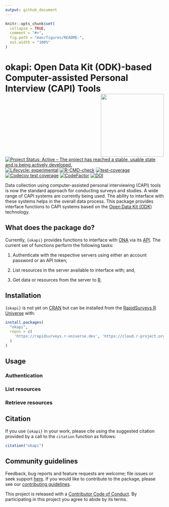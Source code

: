 ```yaml
---
output: github_document
---
```


<!-- README.md is generated from README.Rmd. Please edit that file -->

```r
knitr::opts_chunk$set(
  collapse = TRUE,
  comment = "#>",
  fig.path = "man/figures/README-",
  out.width = "100%"
)
```

# okapi: Open Data Kit (ODK)-based Computer-assisted Personal Interview (CAPI) Tools <img src="man/figures/logo.png" width="200" align="right" />

<!-- badges: start -->
[![Project Status: Active – The project has reached a stable, usable state and is being actively developed.](https://www.repostatus.org/badges/latest/active.svg)](https://www.repostatus.org/#active)
[![Lifecycle: experimental](https://img.shields.io/badge/lifecycle-experimental-orange.svg)](https://www.tidyverse.org/lifecycle/#experimental)
[![R-CMD-check](https://github.com/rapidsurveys/okapi/actions/workflows/R-CMD-check.yaml/badge.svg)](https://github.com/rapidsurveys/okapi/actions/workflows/R-CMD-check.yaml)
[![test-coverage](https://github.com/rapidsurveys/okapi/workflows/test-coverage/badge.svg)](https://github.com/rapidsurveys/okapi/actions)
[![Codecov test coverage](https://codecov.io/gh/rapidsurveys/okapi/branch/main/graph/badge.svg)](https://codecov.io/gh/rapidsurveys/okapi?branch=main)
[![CodeFactor](https://www.codefactor.io/repository/github/rapidsurveys/okapi/badge)](https://www.codefactor.io/repository/github/rapidsurveys/okapi)
[![DOI](https://zenodo.org/badge/206914853.svg)](https://zenodo.org/badge/latestdoi/206914853)
<!-- badges: end -->

Data collection using computer-assisted personal interviewing (CAPI) tools is now the standard approach for conducting surveys and studies. A wide range of CAPI systems are currently being used. The ability to interface with these systems helps in the overall data process. This package provides interface functions to CAPI systems based on the [Open Data Kit (ODK)](https://getodk.org) technology.

<!-- ## Motivation and development history

## The ODK ecosystem -->

## What does the package do?

Currently, `{okapi}` provides functions to interface with [ONA](https://getodk.org) via its [API](https://api.ona.io/static/docs/index.html). The current set of functions perform the following tasks:

1. Authenticate with the respective servers using either an account password or an API token;

2. List resources in the server available to interface with; and,

3. Get data or resources from the server to [R](https://cran.r-project.org).

## Installation

`{okapi}` is not yet on [CRAN](https://cran.r-project.org) but can be installed from the [RapidSurveys R Universe](https://rapidsurveys.r-universe.dev) with:

```r
install.packages(
  "okapi", 
  repos = c(
    'https://rapidsurveys.r-universe.dev', 'https://cloud.r-project.org'
  )
)
```

## Usage

### Authentication

### List resources

### Retrieve resources

## Citation

If you use `{okapi}` in your work, please cite using the suggested citation provided by a call to the `citation` function as follows:

```r
citation("okapi")
```

## Community guidelines

Feedback, bug reports and feature requests are welcome; file issues or seek support [here](https://github.com/rapidsurveys/okapi/issues). If you would like to contribute to the package, please see our [contributing guidelines](https://rapidsurveys.io/okapi/CONTRIBUTING.html).

This project is released with a [Contributor Code of Conduct](https://rapidsurveys.io/okapi/CODE_OF_CONDUCT.html). By participating in this project you agree to abide by its terms.
